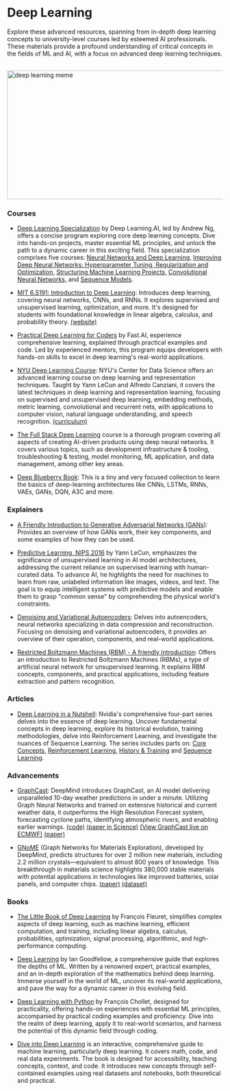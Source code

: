 # Deep Learning

Explore these advanced resources, spanning from in-depth deep learning concepts to university-level courses led by esteemed AI professionals. These materials provide a profound understanding of critical concepts in the fields of ML and AI, with a focus on advanced deep learning techniques.

<br/>


<div style={{ position: "relative" }}>
  <Image
    src="/static/img/memes/dlMeme.png"
    alt="deep learning meme"
    height="300"
    width="1000"
    priority
  />
</div>

### Courses

- [Deep Learning Specialization](https://www.deeplearning.ai/courses/deep-learning-specialization/) by Deep Learning.AI, led by Andrew Ng, offers a concise program exploring core deep learning concepts. Dive into hands-on projects, master essential ML principles, and unlock the path to a dynamic career in this exciting field. This specialization comprises five courses:
<a class="link" target="_blank" href="https://www.coursera.org/learn/neural-networks-deep-learning?specialization=deep-learning">Neural Networks and Deep Learning,</a>
<a class="link" target="_blank" href="https://www.coursera.org/learn/deep-neural-network?specialization=deep-learning">Improving Deep Neural Networks: Hyperparameter Tuning, Regularization and Optimization,</a>
<a class="link" target="_blank" href="https://www.coursera.org/learn/machine-learning-projects?specialization=deep-learning">Structuring Machine Learning Projects,</a>
<a class="link" target="_blank" href="https://www.coursera.org/learn/convolutional-neural-networks?specialization=deep-learning">Convolutional Neural Networks,</a> and
<a class="link" target="_blank" href="https://www.coursera.org/learn/nlp-sequence-models?specialization=deep-learning">Sequence Models</a>.

- [MIT 6.S191: Introduction to Deep Learning](https://www.youtube.com/playlist?list=PLtBw6njQRU-rwp5__7C0oIVt26ZgjG9NI): Introduces deep learning, covering neural networks, CNNs, and RNNs. It explores supervised and unsupervised learning, optimization, and more. It's designed for students with foundational knowledge in linear algebra, calculus, and probability theory. <a class="link" target="_blank" href="http://introtodeeplearning.com/">(website)</a>

- [Practical Deep Learning for Coders](https://course.fast.ai/) by Fast.AI, experience comprehensive learning, explained through practical examples and code. Led by experienced mentors, this program equips developers with hands-on skills to excel in deep learning's real-world applications.

- [NYU Deep Learning Course](https://atcold.github.io/NYU-DLSP21/): NYU's Center for Data Science offers an advanced learning course on deep learning and representation techniques. Taught by Yann LeCun and Alfredo Canziani, it covers the latest techniques in deep learning and representation learning, focusing on supervised and unsupervised deep learning, embedding methods, metric learning, convolutional and recurrent nets, with applications to computer vision, natural language understanding, and speech recognition. <a class="link" target="_blank" href="https://cds.nyu.edu/deep-learning/">(curriculum)</a>

- [The Full Stack Deep Learning](https://fullstackdeeplearning.com/course/2022/) course is a thorough program covering all aspects of creating AI-driven products using deep neural networks. It covers various topics, such as development infrastructure & tooling, troubleshooting & testing, model monitoring, ML application, and data management, among other key areas.

- [Deep Blueberry Book](https://mithi.github.io/deep-blueberry/): This is a tiny and very focused collection to learn the basics of deep-learning architectures like CNNs, LSTMs, RNNs, VAEs, GANs, DQN, A3C and more.

### Explainers

- [A Friendly Introduction to Generative Adversarial Networks (GANs)](https://youtu.be/8L11aMN5KY8): Provides an overview of how GANs work, their key components, and some examples of how they can be used. 

- [Predictive Learning, NIPS 2016](https://www.youtube.com/watch?v=Ount2Y4qxQo&t=1072s) by Yann LeCun, emphasizes the significance of unsupervised learning in AI model architectures, addressing the current reliance on supervised learning with human-curated data. To advance AI, he highlights the need for machines to learn from raw, unlabeled information like images, videos, and text. The goal is to equip intelligent systems with predictive models and enable them to grasp "common sense" by comprehending the physical world's constraints.

- [Denoising and Variational Autoencoders](https://youtu.be/SSXDkfiPs7c): Delves into autoencoders, neural networks specializing in data compression and reconstruction. Focusing on denoising and variational autoencoders, it provides an overview of their operation, components, and real-world applications.

- [Restricted Boltzmann Machines (RBM) - A friendly introduction](https://www.youtube.com/watch?v=Fkw0_aAtwIw&t=886s): Offers an introduction to Restricted Boltzmann Machines (RBMs), a type of artificial neural network for unsupervised learning. It explains RBM concepts, components, and practical applications, including feature extraction and pattern recognition. 

### Articles

- [Deep Learning in a Nutshell](https://developer.nvidia.com/blog/deep-learning-nutshell-core-concepts/): Nvidia's comprehensive four-part series delves into the essence of deep learning. Uncover fundamental concepts in deep learning, explore its historical evolution, training methodologies, delve into Reinforcement Learning, and investigate the nuances of Sequence Learning. The series includes parts on:
<a class="link" target="_blank" href="https://developer.nvidia.com/blog/deep-learning-nutshell-core-concepts/">Core Concepts,</a> 
<a class="link" target="_blank" href="https://developer.nvidia.com/blog/deep-learning-nutshell-reinforcement-learning/">Reinforcement Learning,</a> 
<a class="link" target="_blank" href="https://developer.nvidia.com/blog/deep-learning-nutshell-history-training/">History & Training</a> and
<a class="link" target="_blank" href="https://developer.nvidia.com/blog/deep-learning-nutshell-sequence-learning/">Sequence Learning</a>.

### Advancements

- [GraphCast](https://deepmind.google/discover/blog/graphcast-ai-model-for-faster-and-more-accurate-global-weather-forecasting/?utm_source=twitter&utm_medium=social&utm_content=DH): DeepMind introduces GraphCast, an AI model delivering unparalleled 10-day weather predictions in under a minute. Utilizing Graph Neural Networks and trained on extensive historical and current weather data, it outperforms the High Resolution Forecast system, forecasting cyclone paths, identifying atmospheric rivers, and enabling earlier warnings. <a class="link" target="_blank" href="https://github.com/google-deepmind/graphcast">(code)</a> <a class="link" target="_blank" href="https://www.science.org/doi/10.1126/science.adi2336">(paper in Science)</a> <a class="link" target="_blank" href="https://charts.ecmwf.int/products/graphcast_medium-mslp-wind850?base_time=202311160000&projection=opencharts_europe&valid_time=202311160600">(View GraphCast live on ECMWF)</a> <a class="link" target="_blank" href="https://storage.googleapis.com/deepmind-media/DeepMind.com/Blog/graphcast-ai-model-for-faster-and-more-accurate-global-weather-forecasting/Learning_skillful_medium-range_global_weather_forecasting.pdf">(paper)</a>

- [GNoME](https://deepmind.google/discover/blog/millions-of-new-materials-discovered-with-deep-learning/) (Graph Networks for Materials Exploration), developed by DeepMind, predicts structures for over 2 million new materials, including 2.2 million crystals—equivalent to almost 800 years of knowledge. This breakthrough in materials science highlights 380,000 stable materials with potential applications in technologies like improved batteries, solar panels, and computer chips. <a class="link" target="_blank" href="https://www.nature.com/articles/s41586-023-06735-9">(paper)</a> <a class="link" target="_blank" href="https://github.com/google-deepmind/materials_discovery">(dataset)</a>

### Books

- [The Little Book of Deep Learning](https://fleuret.org/francois/lbdl.html) by François Fleuret, simplifies complex aspects of deep learning, such as machine learning, efficient computation, and training, including linear algebra, calculus, probabilities, optimization, signal processing, algorithmic, and high-performance computing.

- [Deep Learning](https://www.deeplearningbook.org/) by Ian Goodfellow, a comprehensive guide that explores the depths of ML. Written by a renowned expert, practical examples, and an in-depth exploration of the mathematics behind deep learning. Immerse yourself in the world of ML, uncover its real-world applications, and pave the way for a dynamic career in this evolving field.

- [Deep Learning with Python](https://www.goodreads.com/en/book/show/33986067) by François Chollet, designed for practicality, offering hands-on experiences with essential ML principles, accompanied by practical coding examples and proficiency. Dive into the realm of deep learning, apply it to real-world scenarios, and harness the potential of this dynamic field through coding.

- [Dive into Deep Learning](https://d2l.ai/index.html) is an interactive, comprehensive guide to machine learning, particularly deep learning. It covers math, code, and real data experiments. The book is designed for accessibility, teaching concepts, context, and code. It introduces new concepts through self-contained examples using real datasets and notebooks, both theoretical and practical. 